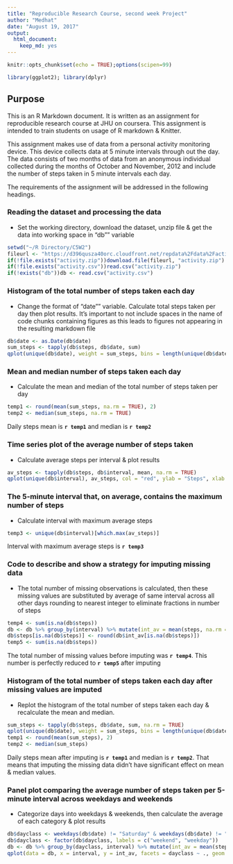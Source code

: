 ---
title: "Reproducible Research Course, second week Project"
author: "Medhat"
date: "August 19, 2017"
output: 
  html_document: 
    keep_md: yes
---

```{r setup, include=FALSE}
knitr::opts_chunk$set(echo = TRUE);options(scipen=99)

library(ggplot2); library(dplyr)
```

## Purpose

This is an R Markdown document. It is written as an assignment for reproducible research course at JHU on coursera. This assignment is intended to train students on usage of R markdown & Knitter.

This assignment makes use of data from a personal activity monitoring device. This device collects data at 5 minute intervals through out the day. The data consists of two months of data from an anonymous individual collected during the months of October and November, 2012 and include the number of steps taken in 5 minute intervals each day.

The requirements of the assignment will be addressed in the following headings.

### Reading the dataset and processing the data

- Set the working directory, download the dataset, unzip file & get the data into working space in "db"" variable

```{r Read data}
setwd("~/R Directory/C5W2")
fileurl <- "https://d396qusza40orc.cloudfront.net/repdata%2Fdata%2Factivity.zip"
if(!file.exists("activity.zip"))download.file(fileurl, "activity.zip")
if(!file.exists("activity.csv"))read.csv("activity.zip")
if(!exists("db"))db <- read.csv("activity.csv")
```

### Histogram of the total number of steps taken each day

- Change the format of "date"" variable. Calculate total steps taken per day then plot results. It's important to not include spaces in the name of code chunks containing figures as this leads to figures not appearing in the resulting markdown file

```{r Daily_steps_histogram}
db$date <- as.Date(db$date)
sum_steps <- tapply(db$steps, db$date, sum)
qplot(unique(db$date), weight = sum_steps, bins = length(unique(db$date)), col = "red", ylab = "Steps", xlab = "Day", main = "Total steps per day") + theme_bw() + theme(legend.position = "none")
```

### Mean and median number of steps taken each day

- Calculate the mean and median of the total number of steps taken per day

```{r Steps mean & median}
temp1 <- round(mean(sum_steps, na.rm = TRUE), 2)
temp2 <- median(sum_steps, na.rm = TRUE)
```

Daily steps mean is **`r temp1`** and median is **`r temp2`**

### Time series plot of the average number of steps taken

- Calculate average steps per interval & plot results

```{r Time_series_plot}
av_steps <- tapply(db$steps, db$interval, mean, na.rm = TRUE)
qplot(unique(db$interval), av_steps, col = "red", ylab = "Steps", xlab = "Interval", main = "Average steps per interval", geom = "line") + theme_bw() + theme(legend.position = "none")
```

### The 5-minute interval that, on average, contains the maximum number of steps

- Calculate interval with maximum average steps

```{r Interval with maximum steps}
temp3 <- unique(db$interval)[which.max(av_steps)]
```

Interval with maximum average steps is **`r temp3`**

### Code to describe and show a strategy for imputing missing data

- The total number of missing observations is calculated, then these missing values are substituted by average of same interval across all other days rounding to nearest integer to eliminate fractions in number of steps

```{r Impute missing data}
temp4 <- sum(is.na(db$steps))
db <- db %>% group_by(interval) %>% mutate(int_av = mean(steps, na.rm = TRUE))
db$steps[is.na(db$steps)] <- round(db$int_av[is.na(db$steps)])
temp5 <- sum(is.na(db$steps))
```

The total number of missing values before imputing was **`r temp4`**. This number is perfectly reduced to **`r temp5`** after imputing

### Histogram of the total number of steps taken each day after missing values are imputed

- Replot the histogram of the total number of steps taken each day & recalculate the mean and median.

```{r Repeat_daily_steps_histogram}
sum_steps <- tapply(db$steps, db$date, sum, na.rm = TRUE)
qplot(unique(db$date), weight = sum_steps, bins = length(unique(db$date)), col = "red", ylab = "Steps", xlab = "Day", main = "Total steps per day") + theme_bw() + theme(legend.position = "none")
temp1 <- round(mean(sum_steps), 2)
temp2 <- median(sum_steps)
```

Daily steps mean after imputing is **`r temp1`** and median is **`r temp2`**. That means that imputing the missing data didn't have significant effect on mean & median values.

### Panel plot comparing the average number of steps taken per 5-minute interval across weekdays and weekends

- Categorize days into weekdays & weekends, then calculate the average of each category & plot results  

```{r Weekday_weekend_average}
db$dayclass <- weekdays(db$date) != "Saturday" & weekdays(db$date) != "Sunday"
db$dayclass <- factor(db$dayclass, labels = c("weekend", "weekday"))
db <- db %>% group_by(dayclass, interval) %>% mutate(int_av = mean(steps, na.rm = TRUE))
qplot(data = db, x = interval, y = int_av, facets = dayclass ~ ., geom = "line", xlab = "Interval", ylab = "Steps", main = "Average steps per interval", col = "red") + theme_bw() + theme(legend.position = "none")
```
